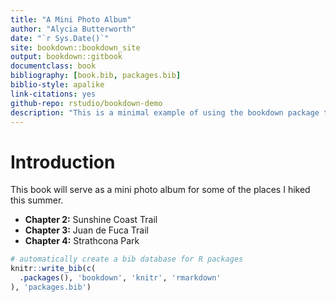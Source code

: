 ```yaml
--- 
title: "A Mini Photo Album"
author: "Alycia Butterworth"
date: "`r Sys.Date()`"
site: bookdown::bookdown_site
output: bookdown::gitbook
documentclass: book
bibliography: [book.bib, packages.bib]
biblio-style: apalike
link-citations: yes
github-repo: rstudio/bookdown-demo
description: "This is a minimal example of using the bookdown package to write a book. The output format for this example is bookdown::gitbook."
---
```


# Introduction

This book will serve as a mini photo album for some of the places I hiked this summer.

* **Chapter 2:** Sunshine Coast Trail
* **Chapter 3:** Juan de Fuca Trail
* **Chapter 4:** Strathcona Park


```r
# automatically create a bib database for R packages
knitr::write_bib(c(
  .packages(), 'bookdown', 'knitr', 'rmarkdown'
), 'packages.bib')
```
